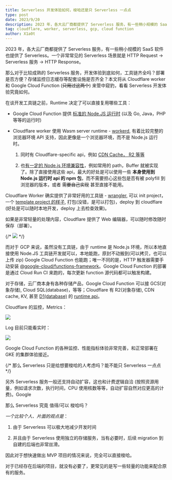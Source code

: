 ```yaml
---
title: Serverless 开发体验如何，梭哈还是只 Serverless 一点点
type: post
date: 2023/9/20
description: 2023 年，各大云厂商都提供了 Serverless 服务，有一些稍小规模的 SaaS 软件也提供了 Serverless。那么对于比较成熟的 Serverless 服务，开发体验到底如何，工具链齐全吗？部署是否方便...
tag: cloudflare, worker, serverless, gcp, cloud function
author: X1a0t
---
```


2023 年，各大云厂商都提供了 Serverless 服务，有一些稍小规模的 SaaS 软件也提供了 Serverless。一个非常常见的 Serverless 场景就是 HTTP Request -> Serverless 服务 -> HTTP Response。

那么对于比较成熟的 Serverless 服务，开发体验到底如何，工具链齐全吗？部署是否方便？存储监控日志缓存等配套设施是否齐全？本文将从 Cloudflare worker 和 Google Cloud Function (~~只用过这两个~~) 来管中窥豹，看看 Serverless 开发体验究竟如何。

在谈开发工具链之前，Runtime 决定了可以直接复用哪些工具：

- Google Cloud Function 提供 [标准的 Node.JS 运行时](https://cloud.google.com/functions/docs/concepts/execution-environment?hl=zh-cn) (以及 Go, Java，PHP 等等的运行时)

- Cloudflare worker 使用 Wasm server runtime - [workerd](https://github.com/cloudflare/workerd), 有着比较完整的浏览器环境 API 支持，因此更像是一个浏览器环境，而不是 Node.js 运行时。

  1. 同时有 Cloudflare-specific api，例如 [CDN Cache， R2 等等](https://developers.cloudflare.com/workers/runtime-apis/)

  2. 也[有一定的 Node.js 环境兼容性](https://developers.cloudflare.com/workers/runtime-apis/nodejs/)，例如常用的 path，Buffer 就被实现了。除了直接使用这些 api，最大的好处是可以使用一些 **本身使用到 Node.js 运行时 api 的 npm 包**，而不需要担心这些包是否有被 polyfill 到浏览器的版本，或者 ~~需要自己实现~~ 甚至直接不能用。

Cloudflare Worker 确实提供了非常好用的工具链 - [wrangler](https://developers.cloudflare.com/workers/wrangler/), 可以 init project，一个 [template project 的样子](https://github.com/thorseraq/wrangler-template-demo), 打包(没错，是可以打包)，deploy 到 cloudflare (好处是可以随时本地开发，deploy 上去检查效果)。

如果是非常轻量的处理内容，Cloudflare 提供了 Web 编辑器，可以随时修改随时保存（部署）。

{/* ![](https://image.thorseraq.com/thorseraq/picb/main//imgs/202309202316413.png) */}

而对于 GCP 来说，虽然没有工具链，由于 runtime 是 Node.js 环境，所以本地直接使用 Node.JS 工具链开发就可以，本地能跑，原封不动搬到(可以拷贝，也可以上传 zip) Google Cloud Function 也能跑；唯一不同的是，HTTP 触发器需要手动安装 [@google-cloud/functions-framework](https://cloud.google.com/functions/docs/running/function-frameworks?hl=zh-cn)。Google Cloud Function 的部署是通过 Cloud Run CI 来跑的，每次更新 function 源代码都可以触发构建。

对于存储，云厂商本身有各种存储产品，Google Cloud Function 可以接 GCS(对象存储), Cloud SQL(database)，等等；Cloudflare 有 R2(对象存储), CDN cache, KV, 甚至 [D1(database)](https://developers.cloudflare.com/d1/platform/client-api/) 的 [runtime api](https://developers.cloudflare.com/workers/runtime-apis/)。

Cloudflare 的监控，Metrics：

![](https://image.thorseraq.com/thorseraq/picb/main//imgs/202309202329822.png)

Log 目前只能看实时：

![](https://image.thorseraq.com/thorseraq/picb/main//imgs/202309202334941.png)

Google Cloud Function 的各种监控、性能指标体验非常完善，和正常部署在 GKE 的集群体验接近。

{/* 那么 Serverless 只是给想要梭哈的人考虑吗？能不能只 Serverless 一点点 */}

另外 Serverless 服务一般还支持自动扩容，这也和计费逻辑自洽 (按照资源用量，例如请求次数，执行时间，CPU 使用核数等等，自动扩容自然对应更高的计费)。Google

那么 Serverless 究竟 值得/可以 梭哈吗？

_一个比较个人、片面的观点是_：

1. 由于 Serverless 可以极大地减少开发时间

2. 并且由于 Serverless 使用独立的存储服务，当有必要时，后续 migration 到自建的后端也非常丝滑。

因此对于想快速做出 MVP 项目的情况来说，完全可以直接梭哈。

对于已经存在后端的项目，就没有必要了，更常见的是写一些轻量的功能来配合原有的服务。
